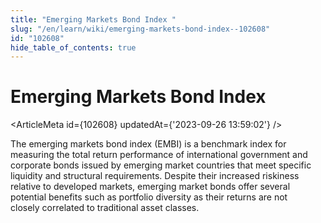 ```yaml
---
title: "Emerging Markets Bond Index "
slug: "/en/learn/wiki/emerging-markets-bond-index--102608"
id: "102608"
hide_table_of_contents: true
---
```



# Emerging Markets Bond Index 

<ArticleMeta id={102608} updatedAt={'2023-09-26 13:59:02'} />
<div className='border-solid border-b border-t-0 my-4 border-[var(--ifm-color-gray-300)]' />

The emerging markets bond index (EMBI) is a benchmark index for measuring the total return performance of international government and corporate bonds issued by emerging market countries that meet specific liquidity and structural requirements. Despite their increased riskiness relative to developed markets, emerging market bonds offer several potential benefits such as portfolio diversity as their returns are not closely correlated to traditional asset classes.
